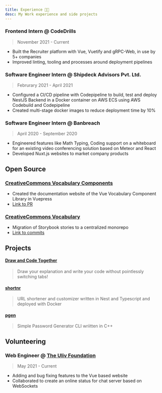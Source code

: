 ```yaml
---
title: Experience 🧑‍💻
desc: My Work experience and side projects
---
```


### Frontend Intern @ CodeDrills

> November 2021 - Current

- Built the Recruiter platform with Vue, Vuetify and gRPC-Web, in use by 5+ companies
- Improved linting, tooling and processes around deployment pipelines

### Software Engineer Intern @ Shipdeck Advisors Pvt. Ltd.

> Februrary 2021 - April 2021

- Configured a CI/CD pipeline with Codepipeline to build, test and deploy NestJS Backend in a Docker container on AWS ECS using AWS Codebuild and Codepipeline
- Created multi-stage docker images to reduce deployment time by 10%

### Software Engineer Intern @ Banbreach

> April 2020 - September 2020

- Engineered features like Math Typing, Coding support on a whiteboard for an existing video conferencing solution based on Meteor and React
- Developed Nuxt.js websites to market company products

## Open Source

### [CreativeCommons Vocabulary Components](https://github.com/creativecommons/vocabulary-components)

- Created the documentation website of the Vue Vocabulary Component Library in Vuepress
- [Link to PR](https://github.com/creativecommons/vocabulary-components/pull/20)

### [CreativeCommons Vocabulary](https://github.com/creativecommons/vocabulary)

- Migration of Storybook stories to a centralized monorepo
- [Link to commits](https://github.com/creativecommons/vocabulary/commits?author=sadn1ck)

## Projects

#### [Draw and Code Together](https://draw-and-code.vercel.app/)

> Draw your explanation and write your code without pointlessly switching tabs!

#### [shortnr](https://github.com/sadn1ck/shortnr)

> URL shortener and customizer written in Nest and Typescript and deployed with Docker

#### [pgen](https://github.com/sadn1ck/pgen)

> Simple Password Generator CLI wriitten in C++

## Volunteering

### Web Engineer @ [The Uliv Foundation](https://theulivfoundation.org)

> May 2021 - Current

- Adding and bug fixing features to the Vue based website
- Collaborated to create an online status for chat server based on WebSockets

